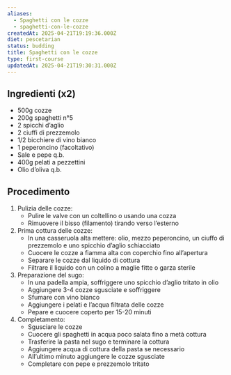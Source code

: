 ```yaml
---
aliases:
  - Spaghetti con le cozze
  - spaghetti-con-le-cozze
createdAt: 2025-04-21T19:19:36.000Z
diet: pescetarian
status: budding
title: Spaghetti con le cozze
type: first-course
updatedAt: 2025-04-21T19:30:31.000Z
---
```

## Ingredienti (x2)

- 500g cozze
- 200g spaghetti n°5
- 2 spicchi d’aglio
- 2 ciuffi di prezzemolo
- 1/2 bicchiere di vino bianco
- 1 peperoncino (facoltativo)
- Sale e pepe q.b.
- 400g pelati a pezzettini
- Olio d’oliva q.b.

## Procedimento

1. Pulizia delle cozze:
   - Pulire le valve con un coltellino o usando una cozza
   - Rimuovere il bisso (filamento) tirando verso l’esterno
2. Prima cottura delle cozze:
   - In una casseruola alta mettere: olio, mezzo peperoncino, un ciuffo di prezzemolo e uno spicchio d’aglio schiacciato
   - Cuocere le cozze a fiamma alta con coperchio fino all’apertura
   - Separare le cozze dal liquido di cottura
   - Filtrare il liquido con un colino a maglie fitte o garza sterile
3. Preparazione del sugo:
   - In una padella ampia, soffriggere uno spicchio d’aglio tritato in olio
   - Aggiungere 3-4 cozze sgusciate e soffriggere
   - Sfumare con vino bianco
   - Aggiungere i pelati e l’acqua filtrata delle cozze
   - Pepare e cuocere coperto per 15-20 minuti
4. Completamento:
   - Sgusciare le cozze
   - Cuocere gli spaghetti in acqua poco salata fino a metà cottura
   - Trasferire la pasta nel sugo e terminare la cottura
   - Aggiungere acqua di cottura della pasta se necessario
   - All’ultimo minuto aggiungere le cozze sgusciate
   - Completare con pepe e prezzemolo tritato
